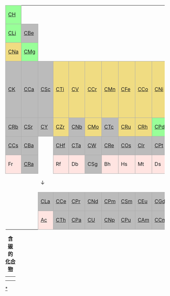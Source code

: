 <center><div class="references-small">
{| style="background:none; font-size:100%; padding:0; border-collapse:collapse; text-align:center; line-height:1.2em;" border="0" align="center" 
|- <!-- ##### PERIODE 1 ##### -->
| style="width:2em; border:1px solid #aaaaaa; background-color:#98FF98;" | [[碳-氢键|CH]]
| style="width:2em;" |
| style="width:2em;" | 
| style="width:2em;" |
| style="width:2em;" | 
| style="width:2em;" |
| style="width:2em;" |
| style="width:2em;" |
| style="width:2em;" |
| style="width:2em;" |
| style="width:2em;" |
| style="width:2em;" |
| style="width:2em;" |
| style="width:2em;" |
| style="width:2em;" |
| style="width:1em;" |
| style="width:1em;" |
| style="width:2em;" |
| style="width:2em; border:1px solid #aaaaaa; background-color:mistyrose;" |He
|- <!-- ##### PERIODE 2 ##### -->
| style="border:1px solid #aaaaaa; background-color:#98FF98;" | [[有机锂试剂|CLi]]
| style="border:1px solid #aaaaaa; background-color:#bbbbbb;" | [[有机铍化学|CBe]]
| 
| 
| 
| 
| 
| 
| 
| 
| 
| 
| style="border:1px solid #aaaaaa; background-color:#98FF98;" | [[有机硼化合物|CB]]
| style="border:1px solid #aaaaaa; background-color:#98FF98;" | [[碳－碳键|CC]]
| style="border:1px solid #aaaaaa; background-color:#98FF98;" | [[碳－氮键|CN]]
| colspan="2" style="border:1px solid #aaaaaa; background-color:#98FF98;" | [[碳－氧键|CO]]
| style="border:1px solid #aaaaaa; background-color:#98FF98;" | [[有机氟化学|CF]]
| style="border:1px solid #aaaaaa; background-color:mistyrose;" | Ne
|- <!-- ##### PERIODE 3 ##### -->
| style="border:1px solid #aaaaaa; background-color:#F0DC82;" | [[有机钠化学|CNa]]
| style="border:1px solid #aaaaaa; background-color:#98FF98;" | [[有机镁化学|CMg]]
| 
| 
| 
| 
| 
| 
| 
| 
| 
| 
| style="border:1px solid #aaaaaa; background-color:#F0DC82;" | [[有机铝化合物|CAl]]
| style="border:1px solid #aaaaaa; background-color:#98FF98;" | [[有机硅化学|CSi]]
| style="border:1px solid #aaaaaa; background-color:#98FF98;" | [[有机磷化学|CP]]
| colspan="2" style="border:1px solid #aaaaaa; background-color:#98FF98;" | [[有机硫化学|CS]]
| style="border:1px solid #aaaaaa; background-color:#98FF98;" | [[有机氯化合物|CCl]]
| style="border:1px solid #aaaaaa; background-color:#bbbbbb;" | CAr
|- <!-- ##### PERIODE 4 ##### -->
| style="border:1px solid #aaaaaa; background-color:#bbbbbb;" | [[有机钾化学|CK]]
| style="border:1px solid #aaaaaa; background-color:#bbbbbb;" | [[有机钙化学|CCa]]
| style="border:1px solid #aaaaaa; background-color:#bbbbbb;" | [[有机钪化学|CSc]]
| style="border:1px solid #aaaaaa; background-color:#F0DC82;" | [[有机钛化学|CTi]]
| style="border:1px solid #aaaaaa; background-color:#F0DC82;" | [[有机钒化学|CV]]
| style="border:1px solid #aaaaaa; background-color:#F0DC82;" | [[有机铬化学|CCr]]
| style="border:1px solid #aaaaaa; background-color:#F0DC82;" | [[有机锰化学|CMn]]
| style="border:1px solid #aaaaaa; background-color:#F0DC82;" | [[有机铁化学|CFe]]
| style="border:1px solid #aaaaaa; background-color:#F0DC82;" | [[有机钴化学|CCo]]
| style="border:1px solid #aaaaaa; background-color:#F0DC82;" | [[有机镍化学|CNi]]
| style="border:1px solid #aaaaaa; background-color:#F0DC82" | [[有机铜化合物|CCu]]
| style="border:1px solid #aaaaaa; background-color:#F0DC82" | [[有机锌化合物|CZn]]
| style="border:1px solid #aaaaaa; background-color:#bbbbbb;" | [[有机镓化学|CGa]]
| style="border:1px solid #aaaaaa; background-color:#F0DC82" | [[有机锗化学|CGe]]
| style="border:1px solid #aaaaaa; background-color:#F0DC82;" | [[有机砷化学|CAs]]
| colspan="2" style="background-color:#F0DC82;" align="right" border-collapse:collapse;" | [[有机硒化合物|CSe]]
| style="border:1px solid #aaaaaa; background-color:#98FF98;" | [[有机溴化合物|CBr]]
| style="border:1px solid #aaaaaa; background-color:#bbbbbb;" | CKr
|- <!-- ##### PERIODE 5 ##### -->
| style="border:1px solid #aaaaaa; background-color:#bbbbbb;" | [[有机铷化学|CRb]]
| style="border:1px solid #aaaaaa; background-color:#bbbbbb;" | [[有机锶化学|CSr]]
| style="border:1px solid #aaaaaa; background-color:#bbbbbb;" | [[有机钇化学|CY]]
| style="border:1px solid #aaaaaa; background-color:#F0DC82;" | [[有机锆化学|CZr]]
| style="border:1px solid #aaaaaa; background-color:#bbbbbb;" | [[有机铌化学|CNb]]
| style="border:1px solid #aaaaaa; background-color:#F0DC82;" | [[有机钼化学|CMo]]
| style="border:1px solid #aaaaaa; background-color:#bbbbbb;" | [[有机锝化合物|CTc]]
| style="border:1px solid #aaaaaa; background-color:#F0DC82;" | [[有机钌化学|CRu]]
| style="border:1px solid #aaaaaa; background-color:#F0DC82;" | [[有机铑化学|CRh]]
| style="border:1px solid #aaaaaa; background-color:#98FF98;" | [[有机钯化学|CPd]]
| style="border:1px solid #aaaaaa; background-color:#bbbbbb;" | [[有机银化学|CAg]]
| style="border:1px solid #aaaaaa; background-color:#bbbbbb;" | [[有机镉化合物|CCd]]
| style="border:1px solid #aaaaaa; background-color:#bbbbbb;" | [[有机铟化学|CIn]]
| style="border:1px solid #aaaaaa; background-color:#F0DC82;" | [[有机锡化学|CSn]]
| style="border:1px solid #aaaaaa; background-color:#bbbbbb;" | [[有机锑化学|CSb]]
| colspan="2" style="border:1px solid #aaaaaa; background-color:#bbbbbb;" | [[有机碲化合物|CTe]]
| style="border:1px solid #aaaaaa; background-color:#98FF98;" | [[有机碘化合物|CI]]
| style="border:1px solid #aaaaaa; background-color:#bbbbbb;" | [[有机氙化合物|CXe]]
|- <!-- ##### PERIODE 6 ##### -->
| style="border:1px solid #aaaaaa; background-color:#bbbbbb;" | [[有机铯化学|CCs]]
| style="border:1px solid #aaaaaa; background-color:#bbbbbb;" | [[有机钡化学|CBa]]
| rowspan=2 style="border:none" | 
| style="border:1px solid #aaaaaa; background-color:#bbbbbb;" | [[有机鉿化学|CHf]]
| style="border:1px solid #aaaaaa; background-color:#bbbbbb;" | [[有机鉭化学|CTa]]
| style="border:1px solid #aaaaaa; background-color:#bbbbbb;" | [[有机鎢化学|CW]]
| style="border:1px solid #aaaaaa; background-color:#bbbbbb;" | [[有机錸化学|CRe]]
| style="border:1px solid #aaaaaa; background-color:#bbbbbb;" | [[有机鋨化学|COs]]
| style="border:1px solid #aaaaaa; background-color:#bbbbbb;" | [[有机铱化学|CIr]]
| style="border:1px solid #aaaaaa; background-color:#bbbbbb;" | [[有机铂化学|CPt]]
| style="border:1px solid #aaaaaa; background-color:#bbbbbb;" | [[有机金化学|CAu]]
| style="border:1px solid #aaaaaa; background-color:#F0DC82;" | [[有机汞化合物|CHg]]
| style="border:1px solid #aaaaaa; background-color:#bbbbbb;" | [[有机铊化学|CTl]]
| style="border:1px solid #aaaaaa; background-color:#F0DC82;" | [[有机铅化合物|CPb]]
| style="border:1px solid #aaaaaa; background-color:#bbbbbb;" | [[有机铋化学|CBi]]
| colspan="2" style="border:1px solid #aaaaaa; background-color:#bbbbbb;" | [[有机钋化学|CPo]]
| style="border:1px solid #aaaaaa; background-color:#bbbbbb;" | CAt
| style="border:1px solid #aaaaaa; background-color:mistyrose;" | Rn
|- <!-- ##### PERIODE 7 ##### -->
| style="border:1px solid #aaaaaa; background-color:mistyrose;" | Fr
| style="border:1px solid #aaaaaa; background-color:#bbbbbb;" | [[有机鐳化学|CRa]]
| style="border:1px solid #aaaaaa; background-color:mistyrose;" | Rf
| style="border:1px solid #aaaaaa; background-color:mistyrose;" | Db
| style="border:1px solid #aaaaaa; background-color:#bbbbbb;" | CSg
| style="border:1px solid #aaaaaa; background-color:mistyrose;" | Bh
| style="border:1px solid #aaaaaa; background-color:mistyrose;" | Hs
| style="border:1px solid #aaaaaa; background-color:mistyrose;" | Mt
| style="border:1px solid #aaaaaa; background-color:mistyrose;" | Ds
| style="border:1px solid #aaaaaa; background-color:mistyrose;" | Rg
| style="border:1px solid #aaaaaa; background-color:mistyrose;" | Cn
| style="border:1px solid #aaaaaa; background-color:mistyrose;" | Nh
| style="border:1px solid #aaaaaa; background-color:mistyrose;" | Fl
| style="border:1px solid #aaaaaa; background-color:mistyrose;" | Mc
| colspan="2" style="border:1px solid #aaaaaa; background-color:mistyrose;" | Lv
| style="border:1px solid #aaaaaa; background-color:mistyrose;" | Ts
| style="border:1px solid #aaaaaa; background-color:mistyrose;" | Og
|-
|
|
| &darr;
|
|
|
|
|
|
|
|
|
|
|
|
| colspan="2" |
|
|
|- <!-- #### LANTHANIDES #### -->
| colspan="2" style="text-align:right;" | 

| style="border:1px solid #aaaaaa; background-color:#bbbbbb;" | [[有機鑭化學|CLa]]
| style="border:1px solid #aaaaaa; background-color:#bbbbbb;" | [[有機鈰化學|CCe]]
| style="border:1px solid #aaaaaa; background-color:#bbbbbb;" | [[有機鐠化學|CPr]]
| style="border:1px solid #aaaaaa; background-color:#bbbbbb;" | [[有機釹化學|CNd]]
| style="border:1px solid #aaaaaa; background-color:#bbbbbb;" | [[有機鉕化學|CPm]]
| style="border:1px solid #aaaaaa; background-color:#bbbbbb;" | [[有機釤化學|CSm]]
| style="border:1px solid #aaaaaa; background-color:#bbbbbb;" | [[有機銪化學|CEu]]
| style="border:1px solid #aaaaaa; background-color:#bbbbbb;" | [[有機釓化學|CGd]]
| style="border:1px solid #aaaaaa; background-color:#bbbbbb;" | [[有機鋱化學|CTb]]
| style="border:1px solid #aaaaaa; background-color:#bbbbbb;" | [[有機鏑化學|CDy]]
| style="border:1px solid #aaaaaa; background-color:#bbbbbb;" | [[有機鈥化學|CHo]]
| style="border:1px solid #aaaaaa; background-color:#bbbbbb;" | [[有機鉺化學|CEr]]
| style="border:1px solid #aaaaaa; background-color:#bbbbbb;" | [[有機銩化學|CTm]]
| colspan="2" style="border:1px solid #aaaaaa; background-color:#bbbbbb;" | CYb
| style="border:1px solid #aaaaaa; background-color:#bbbbbb;" | CLu
|
|- <!-- #### ACTIONIDES #### -->
| colspan="2" style="text-align:right;" | 

| style="border:1px solid #aaaaaa; background-color:mistyrose;" | [[有機錒系元素化學|Ac]]
| style="border:1px solid #aaaaaa; background-color:#bbbbbb;" | [[有機釷化學|CTh]]
| style="border:1px solid #aaaaaa; background-color:#bbbbbb;" | [[有機鏷化學|CPa]]
| style="border:1px solid #aaaaaa; background-color:#bbbbbb;" | [[有机铀化合物|CU]]
| style="border:1px solid #aaaaaa; background-color:#bbbbbb;" | [[有机镎化合物|CNp]]
| style="border:1px solid #aaaaaa; background-color:#bbbbbb;" | [[有機鈽化學|CPu]]
| style="border:1px solid #aaaaaa; background-color:#bbbbbb;" | [[有機鋂化學|CAm]]
| style="border:1px solid #aaaaaa; background-color:#bbbbbb;" | [[有機鋦化學|CCm]]
| style="border:1px solid #aaaaaa; background-color:#bbbbbb;" | [[有機鉳化學|CBk]]
| style="border:1px solid #aaaaaa; background-color:#bbbbbb;" | [[有機鉲化學|CCf]]
| style="border:1px solid #aaaaaa; background-color:#bbbbbb;" | [[有機鑀化學|CEs]]
| style="border:1px solid #aaaaaa; background-color:mistyrose;" | [[有機錒系元素化學|Fm]]
| style="border:1px solid #aaaaaa; background-color:mistyrose;" | [[有機錒系元素化學|Md]]
| colspan="2" style="border:1px solid #aaaaaa; background-color:mistyrose;" | No
| style="border:1px solid #aaaaaa; background-color:mistyrose;" | Lr
| 
|}

{| border="0" style="text-align: center;"
|-
|+ '''含[[碳]]的[[化合物]]'''
|-
| {{legend|#98FF98|应用广泛}}
| {{legend|#F0DC82|应用较多}}

|-
| {{legend|#bbbbbb|仅限学术研究}}
| {{legend|mistyrose|尚未发现}}
|}
</center></div><noinclude>

[[Category:碳化合物|*]]
[[Category:化学导航模板|{{PAGENAME}}]]
</noinclude>